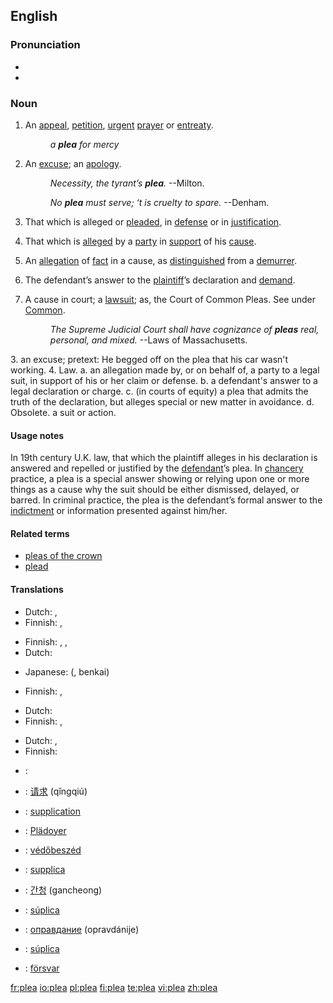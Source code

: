 ==English==

===Pronunciation===
* {{SAMPA|/pli:/}}
* {{rhymes|iː}}

===Noun===
{{en-noun}}

# An [[appeal]], [[petition]], [[urgent]] [[prayer]] or [[entreaty]].
#:''a '''plea''' for mercy''
# An [[excuse]]; an [[apology]].
#: {{rfdate}} ''Necessity, the tyrant’s '''plea'''.'' --Milton.
#: {{rfdate}} ''No '''plea''' must serve; ‘t is cruelty to spare.'' --Denham.
# That which is alleged or [[plead]]ed, in [[defense]] or in [[justification]].
# {{context|law}} That which is [[allege]]d by a [[party]] in [[support]] of his [[cause]].
# {{context|law}} An [[allegation]] of [[fact]] in a cause, as [[distinguish]]ed from a [[demurrer]].
# {{context|law}} The defendant’s answer to the [[plaintiff]]’s declaration and [[demand]]. 
# {{context|law}} A cause in court; a [[lawsuit]]; as, the Court of Common Pleas. See under [[Common]].
#: {{rfdate}} ''The Supreme Judicial Court shall have cognizance of '''pleas''' real, personal, and mixed.''      --Laws of Massachusetts.

3.	an excuse; pretext: He begged off on the plea that his car wasn't working.
4.	Law.
a.	an allegation made by, or on behalf of, a party to a legal suit, in support of his or her claim or defense.
b.	a defendant's answer to a legal declaration or charge.
c.	(in courts of equity) a plea that admits the truth of the declaration, but alleges special or new matter in avoidance.
d.	Obsolete. a suit or action.

====Usage notes====
In 19th century U.K. law, that which the plaintiff alleges in his declaration is answered and repelled or justified by the [[defendant]]’s plea. In [[chancery]] practice, a plea is a special answer showing or relying upon one or more things as a cause why the suit should be either dismissed, delayed, or barred. In criminal practice, the plea is the defendant’s formal answer to the [[indictment]] or information presented against him/her.

====Related terms====
* [[pleas of the crown]]
* [[plead]]

====Translations====
{{trans-top|appeal, petition, entreaty}}
* Dutch: {{t|nl|pleidooi|n}}, {{t|nl|smeekbede|f}}
* Finnish: {{t|fi|vetoomus}}, {{t|fi|anomus}}
{{trans-mid}}
{{trans-bottom}}

{{trans-top|excuse}}
* Finnish: {{t|fi|selitys}}, {{t|fi|tekosyy}}, {{t|fi|puolustelu}}
* Dutch: {{t|nl|pleidooi|n}}
{{trans-mid}}
* Japanese: {{Jpan|[[弁解]]}} ({{Jpan|[[べんかい]]}}, benkai)
{{trans-bottom}}

{{trans-top|that which is presented in defense or justification}}
* Finnish: {{t|fi|puolustus}}, {{t|fi|perustelu}}
{{trans-mid}}
{{trans-bottom}}

{{trans-top|law: that which is alleged by a party in support of his cause}}
{{trans-mid}}
{{trans-bottom}}

{{trans-top|law: allegation of fact in a cause, as distinguished from a demurrer}}
{{trans-mid}}
{{trans-bottom}}

{{trans-top|law: defendant's answer to plaintiff’s declaration}}
* Dutch: {{t|nl|pleidooi|n}}
* Finnish: {{t|fi|vastine}}, {{t|fi|vastaus}}
{{trans-mid}}
{{trans-bottom}}

{{trans-top|law: cause in court}}
* Dutch: {{t+|nl|zaak|f}}, {{t+|nl|rechtszaak|f}}
* Finnish: {{t|fi|oikeusjuttu}}
{{trans-mid}}
{{trans-bottom}}

{{checktrans-top}}
*{{ttbc|Arabic}}: {{Arab|[[دعوى قضائية]]}} {{IPAchar|(dáʕwa qaɖa’íyya)}} {{f}}
*{{ttbc|Chinese}}: [[请求]] (qǐngqiú)
*{{ttbc|French}}: [[supplication]] {{f}}
*{{ttbc|German}}: [[Plädoyer]] {{n}}
*{{ttbc|Hungarian}}: [[védőbeszéd]]
{{trans-mid}}
*{{ttbc|Italian}}: [[supplica]] {{f}}
*{{ttbc|Korean}}: [[간청]] (gancheong)
*{{ttbc|Portuguese}}: [[súplica]] {{f}}
*{{ttbc|Russian}}: [[оправдание]] (opravdánije) {{n}}
*{{ttbc|Spanish}}: [[súplica]] {{f}}
*{{ttbc|Swedish}}: [[försvar]] {{c}}
{{trans-bottom}}

[[fr:plea]]
[[io:plea]]
[[pl:plea]]
[[fi:plea]]
[[te:plea]]
[[vi:plea]]
[[zh:plea]]